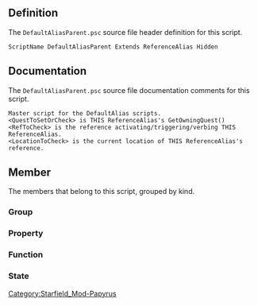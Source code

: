 {{Script_Object_Summary
| title = DefaultAliasParent
| name = [[SFM:Script-DefaultAliasParent|DefaultAliasParent]]
| extends = [[SFM:Script-ReferenceAlias|ReferenceAlias]] → [[SFM:Script-Alias|Alias]] → [[SFM:Script-ScriptObject|ScriptObject]]
| flags = Hidden
}}


== Definition ==
The <code>DefaultAliasParent.psc</code> source file header definition for this script.

<source lang="papyrus">
ScriptName DefaultAliasParent Extends ReferenceAlias Hidden
</source>


== Documentation ==
The <code>DefaultAliasParent.psc</code> source file documentation comments for this script.

<source>
Master script for the DefaultAlias scripts.
<QuestToSetOrCheck> is THIS ReferenceAlias's GetOwningQuest()
<RefToCheck> is the reference activating/triggering/verbing THIS ReferenceAlias.
<LocationToCheck> is the current location of THIS ReferenceAlias's reference.
</source>


== Member ==
The members that belong to this script, grouped by kind.

=== Group ===
{{Script_Object_Member_Summary
| title = Quest_Properties
| script = [[SFM:Script-DefaultAliasParent|DefaultAliasParent]]
| name = [[SFM:Script-DefaultAliasParent/Quest_Properties|Quest_Properties]]
| kind = Group
}}

{{Script_Object_Member_Summary
| title = Script_Specific_Properties
| script = [[SFM:Script-DefaultAliasParent|DefaultAliasParent]]
| name = [[SFM:Script-DefaultAliasParent/Script_Specific_Properties|Script_Specific_Properties]]
| kind = Group
}}

{{Script_Object_Member_Summary
| title = RefToCheck_Optional_Properties
| script = [[SFM:Script-DefaultAliasParent|DefaultAliasParent]]
| name = [[SFM:Script-DefaultAliasParent/RefToCheck_Optional_Properties|RefToCheck_Optional_Properties]]
| kind = Group
}}

{{Script_Object_Member_Summary
| title = LocationToCheck_Optional_Properties
| script = [[SFM:Script-DefaultAliasParent|DefaultAliasParent]]
| name = [[SFM:Script-DefaultAliasParent/LocationToCheck_Optional_Properties|LocationToCheck_Optional_Properties]]
| kind = Group
}}

{{Script_Object_Member_Summary
| title = Optional_Properties
| script = [[SFM:Script-DefaultAliasParent|DefaultAliasParent]]
| name = [[SFM:Script-DefaultAliasParent/Optional_Properties|Optional_Properties]]
| kind = Group
}}

{{Script_Object_Member_Summary
| title = Actor_Only_Properties
| script = [[SFM:Script-DefaultAliasParent|DefaultAliasParent]]
| name = [[SFM:Script-DefaultAliasParent/Actor_Only_Properties|Actor_Only_Properties]]
| kind = Group
| documentation = These properties only matter if THIS object is an Actor
}}

{{Script_Object_Member_Summary
| title = Debug_Properties
| script = [[SFM:Script-DefaultAliasParent|DefaultAliasParent]]
| name = [[SFM:Script-DefaultAliasParent/Debug_Properties|Debug_Properties]]
| kind = Group
}}

=== Property ===
{{Script_Object_Member_Summary
| title = SkipBusyState
| script = [[SFM:Script-DefaultAliasParent|DefaultAliasParent]]
| name = [[SFM:Script-DefaultAliasParent/SkipBusyState|SkipBusyState]]
| kind = Property
| flags = Auto Hidden
| returns = bool
| parameters = false
}}

=== Function ===
{{Script_Object_Member_Summary
| title = CheckAndSetStageAndCallDoSpecificThing
| script = [[SFM:Script-DefaultAliasParent|DefaultAliasParent]]
| name = [[SFM:Script-DefaultAliasParent/CheckAndSetStageAndCallDoSpecificThing|CheckAndSetStageAndCallDoSpecificThing]]
| kind = Function
| parameters = DefaultScriptFunctions:ParentScriptFunctionParams ParentScriptFunctionParams
}}

{{Script_Object_Member_Summary
| title = RegisterOnHitFilters
| script = [[SFM:Script-DefaultAliasParent|DefaultAliasParent]]
| name = [[SFM:Script-DefaultAliasParent/RegisterOnHitFilters|RegisterOnHitFilters]]
| kind = Function
| documentation = Called by Children Scripts when they need to register for On Hit events
}}

{{Script_Object_Member_Summary
| title = GetPlayerOnly
| script = [[SFM:Script-DefaultAliasParent|DefaultAliasParent]]
| name = [[SFM:Script-DefaultAliasParent/GetPlayerOnly|GetPlayerOnly]]
| kind = Function
| returns = bool
| documentation = OVERRIDE THIS IN CHILD SCRIPT
This function should usually return the value of the child script's "PlayerOnly" property.
(We do this because different children will want different default values for that property and so need to define the property on themselves, but we want all the functions to live on the inital ancestor parent script.)
}}

{{Script_Object_Member_Summary
| title = GetReferencesToCheckAgainst
| script = [[SFM:Script-DefaultAliasParent|DefaultAliasParent]]
| name = [[SFM:Script-DefaultAliasParent/GetReferencesToCheckAgainst|GetReferencesToCheckAgainst]]
| kind = Function
| returns = ObjectReference[]
| documentation = OVERRIDE THIS IN CHILD SCRIPT
This function should usually return the value of the child script's "ReferencesToCheckAgainst" property.
(We do this because different children may or may not want these properties, but we want all the functions to live on the inital ancestor parent script.)
}}

{{Script_Object_Member_Summary
| title = GetAliasesToCheckAgainst
| script = [[SFM:Script-DefaultAliasParent|DefaultAliasParent]]
| name = [[SFM:Script-DefaultAliasParent/GetAliasesToCheckAgainst|GetAliasesToCheckAgainst]]
| kind = Function
| returns = ReferenceAlias[]
| documentation = OVERRIDE THIS IN CHILD SCRIPT
This function should usually return the value of the child script's "AliasesToCheckAgainst" property.
(We do this because different children may or may not want these properties, but we want all the functions to live on the inital ancestor parent script.)
}}

{{Script_Object_Member_Summary
| title = GetFactionsToCheckAgainst
| script = [[SFM:Script-DefaultAliasParent|DefaultAliasParent]]
| name = [[SFM:Script-DefaultAliasParent/GetFactionsToCheckAgainst|GetFactionsToCheckAgainst]]
| kind = Function
| returns = Faction[]
| documentation = OVERRIDE THIS IN CHILD SCRIPT
This function should usually return the value of the child script's "FactionsToCheckAgainst" property.
(We do this because different children may or may not want these properties, but we want all the functions to live on the inital ancestor parent script.)
}}

{{Script_Object_Member_Summary
| title = GetLocationsToCheckAgainst
| script = [[SFM:Script-DefaultAliasParent|DefaultAliasParent]]
| name = [[SFM:Script-DefaultAliasParent/GetLocationsToCheckAgainst|GetLocationsToCheckAgainst]]
| kind = Function
| returns = Location[]
| documentation = OVERRIDE THIS IN CHILD SCRIPT
This function should usually return the value of the child script's "LocationsToCheckAgainst" property.
(We do this because different children may or may not want these properties, but we want all the functions to live on the inital ancestor parent script.)
}}

{{Script_Object_Member_Summary
| title = GetLocationAliasesToCheckAgainst
| script = [[SFM:Script-DefaultAliasParent|DefaultAliasParent]]
| name = [[SFM:Script-DefaultAliasParent/GetLocationAliasesToCheckAgainst|GetLocationAliasesToCheckAgainst]]
| kind = Function
| returns = LocationAlias[]
| documentation = OVERRIDE THIS IN CHILD SCRIPT
This function should usually return the value of the child script's "LocationAliasesToCheckAgainst" property.
(We do this because different children may or may not want these properties, but we want all the functions to live on the inital ancestor parent script.)
}}

{{Script_Object_Member_Summary
| title = GetLocationMatchIfChild
| script = [[SFM:Script-DefaultAliasParent|DefaultAliasParent]]
| name = [[SFM:Script-DefaultAliasParent/GetLocationMatchIfChild|GetLocationMatchIfChild]]
| kind = Function
| returns = bool
| documentation = OVERRIDE THIS IN CHILD SCRIPT
This function should usually return the value of the child script's "LocationMatchIfChild" property.
(We do this because different children may or may not want these properties, but we want all the functions to live on the inital ancestor parent script.)
}}

{{Script_Object_Member_Summary
| title = GetRefsToDoSpecificThingsWith
| script = [[SFM:Script-DefaultAliasParent|DefaultAliasParent]]
| name = [[SFM:Script-DefaultAliasParent/GetRefsToDoSpecificThingsWith|GetRefsToDoSpecificThingsWith]]
| kind = Function
| returns = ObjectReference[]
| documentation = OVERRIDE THIS IN CHILD SCRIPT
for each item in here, DoSpecificThing will be called, with each reference in the array as DoSpecificThing's RefToDoThingWith param.
}}

{{Script_Object_Member_Summary
| title = DoSpecificThing
| script = [[SFM:Script-DefaultAliasParent|DefaultAliasParent]]
| name = [[SFM:Script-DefaultAliasParent/DoSpecificThing|DoSpecificThing]]
| kind = Function
| parameters = DefaultScriptFunctions:ParentScriptFunctionParams ParentScriptFunctionParams, ObjectReference RefToDoThingWith = none, bool LastRefToDoThingWith = true
| documentation = OVERRIDE THIS IN CHILD SCRIPT
}}

=== State ===
{{Script_Object_Member_Summary
| title = Busy
| script = [[SFM:Script-DefaultAliasParent|DefaultAliasParent]]
| name = [[SFM:Script-DefaultAliasParent/Busy|Busy]]
| kind = State
}}

{{Script_Object_Member_Summary
| title = Done
| script = [[SFM:Script-DefaultAliasParent|DefaultAliasParent]]
| name = [[SFM:Script-DefaultAliasParent/Done|Done]]
| kind = State
}}


[[Category:Starfield_Mod-Papyrus]]
